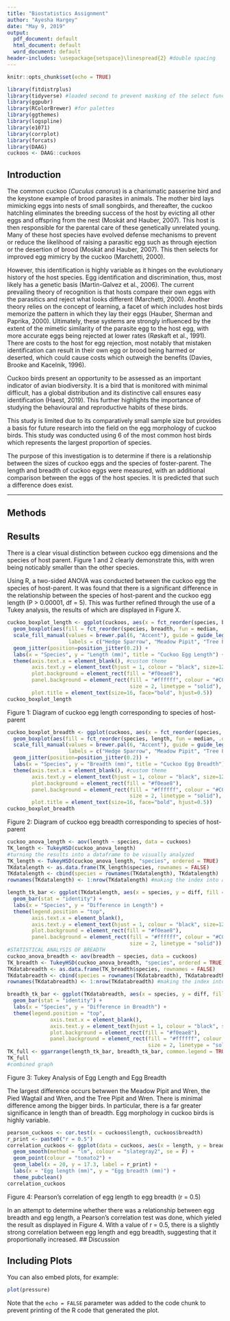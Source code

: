 ```yaml
---
title: "Biostatistics Assignment"
author: "Ayesha Hargey"
date: "May 9, 2019"
output:
  pdf_document: default
  html_document: default
  word_document: default
header-includes: \usepackage{setspace}\linespread{2} #double spacing 
---
```


```r
knitr::opts_chunk$set(echo = TRUE)
```

```r
library(fitdistrplus)
library(tidyverse) #loaded second to prevent masking of the select function
library(ggpubr)
library(RColorBrewer) #for palettes
library(ggthemes)
library(logspline)
library(e1071)
library(corrplot)
library(forcats)
library(DAAG)
cuckoos <- DAAG::cuckoos
```

## Introduction

The common cuckoo (*Cuculus canorus*) is a charismatic passerine bird and the keystone example of brood parasites in animals. The mother bird lays mimicking eggs into nests of small songbirds, and thereafter, the cuckoo hatchling eliminates the breeding success of the host by evicting all other eggs and offspring from the nest (Moskát and Hauber, 2007). This host is then responsible for the parental care of these genetically unrelated young. Many of these host species have evolved defense mechanisms to prevent or reduce the likelihood of raising a parasitic egg such as through ejection or the desertion of brood (Moskát and Hauber, 2007). This then selects for improved egg mimicry by the cuckoo (Marchetti, 2000). 

However, this identification is highly variable as it hinges on the evolutionary history of the host species. Egg identification and discrimination, thus, most likely has a genetic basis (Martin-Galvez et al., 2006). The current prevailing theory of recognition is that hosts compare their own eggs with the parasitics and reject what looks different (Marchetti, 2000). Another theory relies on the concept of learning, a facet of which includes host birds memorize the pattern in which they lay their eggs (Hauber, Sherman and Paprika, 2000). Ultimately, these systems are strongly influenced by the extent of the mimetic similarity of the parasite egg to the host egg, with more accurate eggs being rejected at lower rates (Røskaft et al., 1991). There are costs to the host for egg rejection, most notably that mistaken identification can result in their own egg or brood being harmed or deserted, which could cause costs which outweigh the benefits (Davies, Brooke and Kacelnik, 1996).       

Cuckoo birds present an opportunity to be assessed as an important indicator of avian biodiversity. It is a bird that is monitored with minimal difficult, has a global distribution and its distinctive call ensures easy identification (Haest, 2019). This further highlights the importance of studying the behavioural and reproductive habits of these birds.

This study is limited due to its comparatively small sample size but provides a basis for future research into the field on the egg morphology of cuckoo birds. This study was conducted using 6 of the most common host birds which represents the largest proportion of species. 
 
The purpose of this investigation is to determine if there is a relationship between the sizes of cuckoo eggs and the species of foster-parent. The length and breadth of cuckoo eggs were measured, with an additional comparison between the eggs of the host species. It is predicted that such a difference does exist.  

******

## Methods

## Results
There is a clear visual distinction between cuckoo egg dimensions and the species of host parent. Figure 1 and 2 clearly demonstrate this, with wren being noticably smaller than the other species. 

Using R, a two-sided ANOVA was conducted between the cuckoo egg the species of host-parent. It was found that there is a significant difference in the relationship between the species of host-parent and the cuckoo egg length (P > 0.00001, df = 5). This was further refined through the use of a Tukey analysis, the results of which are displayed in Figure X.  


```r
cuckoo_boxplot_length <- ggplot(cuckoos, aes(x = fct_reorder(species, breadth, fun = median, .desc = TRUE), y = length)) + 
  geom_boxplot(aes(fill = fct_reorder(species, breadth, fun = median, .desc = TRUE))) + #reordered for efficency
  scale_fill_manual(values = brewer.pal(6, "Accent"), guide = guide_legend(title = "Species"), 
                    labels = c("Hedge Sparrow", "Meadow Pipit", "Tree Pipit","Pied Wagtail", "Robin","Wren")) +
  geom_jitter(position=position_jitter(0.2)) +
  labs(x = "Species", y = "Length (mm)", title = "Cuckoo Egg Length") +
  theme(axis.text.x = element_blank(), #custom theme
        axis.text.y = element_text(hjust = 1, colour = "black", size=12),
        plot.background = element_rect(fill = "#f0eae8"),
        panel.background = element_rect(fill = "#ffffff", colour = "#C0C0C0",
                                        size = 2, linetype = "solid"),
        plot.title = element_text(size=16, face="bold", hjust=0.5))
cuckoo_boxplot_length
```

Figure 1: Diagram of cuckoo egg length corresponding to species of host-parent

```r
cuckoo_boxplot_breadth <- ggplot(cuckoos, aes(x = fct_reorder(species, length, fun = median, .desc = TRUE), y = breadth)) + 
  geom_boxplot(aes(fill = fct_reorder(species, length, fun = median, .desc = TRUE))) + 
  scale_fill_manual(values = brewer.pal(6, "Accent"), guide = guide_legend(title = "Species"), 
                    labels = c("Hedge Sparrow", "Meadow Pipit", "Tree Pipit","Pied Wagtail", "Robin","Wren")) +
  geom_jitter(position=position_jitter(0.2)) +
  labs(x = "Species", y = "Breadth (mm)", title = "Cuckoo Egg Breadth") +
  theme(axis.text.x = element_blank(), #custom theme
        axis.text.y = element_text(hjust = 1, colour = "black", size=12),
        plot.background = element_rect(fill = "#f0eae8"),
        panel.background = element_rect(fill = "#ffffff", colour = "#C0C0C0",
                                        size = 2, linetype = "solid"),
        plot.title = element_text(size=16, face="bold", hjust=0.5))
cuckoo_boxplot_breadth

```

Figure 2: Diagram of cuckoo egg breadth corresponding to species of host-parent

```r
cuckoo_anova_length <- aov(length ~ species, data = cuckoos)
TK_length <- TukeyHSD(cuckoo_anova_length)
#turning the results into a dataframe to be visually analyzed
TK_length <- TukeyHSD(cuckoo_anova_length, "species", ordered = TRUE)
TKdatalength <- as.data.frame(TK_length$species, rownames = FALSE) 
TKdatalength <- cbind(species = rownames(TKdatalength), TKdatalength)
rownames(TKdatalength) <- 1:nrow(TKdatalength) #making the index into a column

length_tk_bar <- ggplot(TKdatalength, aes(x = species, y = diff, fill = species)) +
  geom_bar(stat = "identity") +
  labs(x = "Species", y = "Difference in Length") +
  theme(legend.position = "top",
        axis.text.x = element_blank(),
        axis.text.y = element_text(hjust = 1, colour = "black", size=12),
        plot.background = element_rect(fill = "#f0eae8"),
        panel.background = element_rect(fill = "#ffffff", colour = "#C0C0C0",
                                        size = 2, linetype = "solid"))
#STATISTICAL ANALYSIS OF BREADTH
cuckoo_anova_breadth <- aov(breadth ~ species, data = cuckoos)
TK_breadth <- TukeyHSD(cuckoo_anova_breadth, "species", ordered = TRUE)
TKdatabreadth <- as.data.frame(TK_breadth$species, rownames = FALSE)
TKdatabreadth <- cbind(species = rownames(TKdatabreadth), TKdatabreadth)
rownames(TKdatabreadth) <- 1:nrow(TKdatabreadth) #making the index into a column

breadth_tk_bar <- ggplot(TKdatabreadth, aes(x = species, y = diff, fill = species)) +
  geom_bar(stat = "identity") +
  labs(x = "Species", y = "Difference in Breadth") +
  theme(legend.position = "top",
              axis.text.x = element_blank(),
              axis.text.y = element_text(hjust = 1, colour = "black", size=12),
              plot.background = element_rect(fill = "#f0eae8"),
              panel.background = element_rect(fill = "#ffffff", colour = "#C0C0C0",
                                              size = 2, linetype = "solid"))
TK_full <- ggarrange(length_tk_bar, breadth_tk_bar, common.legend = TRUE, legend = "top")
TK_full
#combined graph

```

Figure 3: Tukey Analysis of Egg Length and Egg Breadth

The largest difference occurs betwwen the Meadow Pipit and Wren, the Pied Wagtail and Wren, and the Tree Pipit and Wren. There is minimal difference among the bigger birds. In particular, there is a far greater significance in length than of breadth. Egg morphology in cuckoo birds is highly variable. 

```r
pearson_cuckoos <- cor.test(x = cuckoos$length, cuckoos$breadth)
r_print <- paste0("r = 0.5")
correlation_cuckoos <- ggplot(data = cuckoos, aes(x = length, y = breadth)) +
  geom_smooth(method = "lm", colour = "slategray2", se = F) +
  geom_point(colour = "tomato2") +
  geom_label(x = 20, y = 17.3, label = r_print) +
  labs(x = "Egg length (mm)", y = "Egg breadth (mm)") +
  theme_pubclean() 
correlation_cuckoos
```

Figure 4: Pearson's correlation of egg length to egg breadth (r = 0.5)

In an attempt to determine whether there was a relationship between egg breadth and egg length, a Pearson's correlation test was done, which yieled the result as displayed in Figure 4. With a value of r = 0.5, there is a slightly strong correlation between egg length and egg breadth, suggesting that it proportionally increased. 
## Discussion


## Including Plots

You can also embed plots, for example:

```r
plot(pressure)
```

Note that the `echo = FALSE` parameter was added to the code chunk to prevent printing of the R code that generated the plot.
